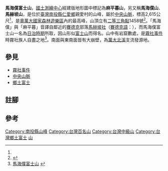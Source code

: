 {{Infobox Mountain
| 名稱 = 馬海僕富士山
| 照片 = MaHaiPuMountain.jpg
| 照片說明 = 馬海僕富士山
| 海拔 = {{convert|2615|m|ft|0}}
| elevation_ref = <ref name="nlsc">{{cite map|publisher=[[國土測繪中心|國土測繪中心]]|title=[23.983493 121.200335]|url=https://maps.nlsc.gov.tw/go/121.200335/23.983493|work=國土測繪圖資服務雲|accessdate=2022-05-24}}</ref>
| 位置 = {{TWN}}[[南投縣|南投縣]][[仁愛鄉|仁愛鄉]]
| 山脈 =[[中央山脈|中央山脈]]
| coordinates = {{coord|23|59|0.6|N|121|12|1.2|E|type:mountain_region:TW|display=inline,title}}
| coordinates_ref = <ref name="nlsc"/>
| prominence_m = 386
| prominence_ref = <ref name="peakvisor">{{cite map|title=Mahaipufushishan|url=https://peakvisor.com/peak/mapingmu-shan.html|work=PeakVisor|publisher=Routes Software SRL|accessdate=2022-05-24}}</ref>
| listing = [[台灣百名山|台灣百名山]]
| 地形圖 = 
| 類別 =
| 年齡 = [[中新世|中新世]]<ref>{{cite report|author=中央地質調查所|title=山崩與地滑地質敏感區劃定計畫書 L0002南投縣－02|publisher=經濟部|date=2014年12月|url=https://www.moeacgs.gov.tw/ReadFile/?p=Article&n=8b75619baeb642b2a49ac555116fed71.pdf}}</ref>
| 首次登頂 = 
| easiest_route = 榮華巷登山口→馬海濮富士山登山步道
| pushpin_map = Taiwan
| pushpin_map_caption = 馬海僕富士山在臺灣的位置
}}

'''馬海僕富士山'''，[[國土測繪中心|國土測繪中心]]經建版地形圖中標記為'''麻平暮山'''，另又稱'''馬海僕山'''、'''馬赫坡山'''，是位於[[臺灣|臺灣]][[南投縣|南投縣]][[仁愛鄉|仁愛鄉]]親愛村的山峰，屬於[[中央山脈|中央山脈]]，標高2,615公尺<ref name="nlsc"/>，是[[奧萬大國家森林遊樂區|奧萬大國家森林遊樂區]]內的最高峰，山頂立有[[三角點#台灣的三角點|二等三角點]]1458號<ref>{{OSM|n|5582288717|二等三角點 1458}}</ref>。「馬海僕」與「麻平暮」音譯自鄰近的[[賽德克族|賽德克]]部落[[馬赫坡社|馬赫坡社]]（[[賽德克語|賽德克語]]：{{lang|trv|Mhebu}}），而馬海僕富士山一名為[[臺灣日治時期|日治時期]]所取{{noteTag|1=日治時期地圖中的標示為「{{lang|ja|マヘボ富士山}}」（羅馬化：''Mahebo Fujisan''），[[臺灣戰後時期|戰後]]初期才以漢語對音「馬海僕富士山」標示。「麻平暮」則為日語「{{lang|ja|マヘボ}}」[[音讀|音讀]]對應的漢字。（見[[中央研究院|中研院]]地理資訊科學研究專題中心[http://gissrv4.sinica.edu.tw/gis/twhgis/ 臺灣百年歷史地圖]）}}，因山形似[[富士山|富士山]]而得名。山中有岩窟數處，是[[霧社事件|霧社事件]]時霧社族人自盡之地<ref>[http://placesearch.moi.gov.tw/search/place_list.php?id=17979 馬海僕富士山] {{webarchive|url=https://web.archive.org/web/20120114224735/http://placesearch.moi.gov.tw/search/place_list.php?id=17979 |date=2012-01-14 }}</ref>。南面與東南面皆有大崩壁，為[[萬大北溪|萬大北溪]]支流發源地。

== 參見 ==
*[[霧社事件|霧社事件]]
*[[中央山脈|中央山脈]]
*[[鄉土富士|鄉土富士]]

== 註腳 ==
{{NoteFoot}}

== 參考 ==
{{reflist}}


[[Category:南投縣山峰|Category:南投縣山峰]]
[[Category:台灣百名山|Category:台灣百名山]]
[[Category:台灣中級山|Category:台灣中級山]]
[[Category:台灣鄉土富士|Category:台灣鄉土富士]]
[[Category:仁愛鄉地理|山]]